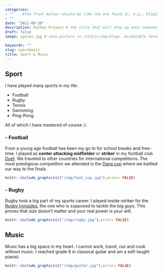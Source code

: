 ```yaml
---
categories:  
- ""    #the front matter should be like the one found in, e.g., blog2.md. It cannot be like the normal Rmd we used
- ""
date: "2021-09-30"
description: Python Project # the title that will show up once someone gets to this page
draft: false
image: spices.jpg # save picture in \static\img\blogs. Acceptable formats= jpg, jpeg, or png . Your iPhone pics wont work

keywords: ""
slug: sportmusic
title: Sport & Music
---
```


## Sport

I have played many sports in my life: 
 
 * Football
 * Rugby
 * Tennis
 * Swimming
 * Ping-Pong

All of which I have mastered of course :). 

###  -  Football

From a young age football has been my go to for school breaks and free-time. I played as **center attacking midfielder** or **striker** in my football club [Duet](https://www.sportingduetacademy.com/). We traveled to other countries for international competitions. The most prestigious competition we attended is the [Dana cup](https://www.danacup.dk/en/) where we battled our way to the finals. 

```r
knitr::include_graphics(c("/img/foot_cup.jpg"),error= FALSE)
```


### - Rugby

Rugby took a big part of my sports career. I played inside-striker for the [Rugby Ironsides](https://www.ironsidesrugby.com/), the one who is supposed to tackle the big guys. This proves that size doesn't matter and your real power is your will. 

```r
knitr::include_graphics(c("/img/rugby.jpg"),error= FALSE)
```


## Music

Music has a big space in my heart. I cannot work, travel, run and cook without music. I reached grade 6 in classical guitar and am a self-taught pianist.

```r
knitr::include_graphics(c("/img/guitar.jpg"),error= FALSE)
```

